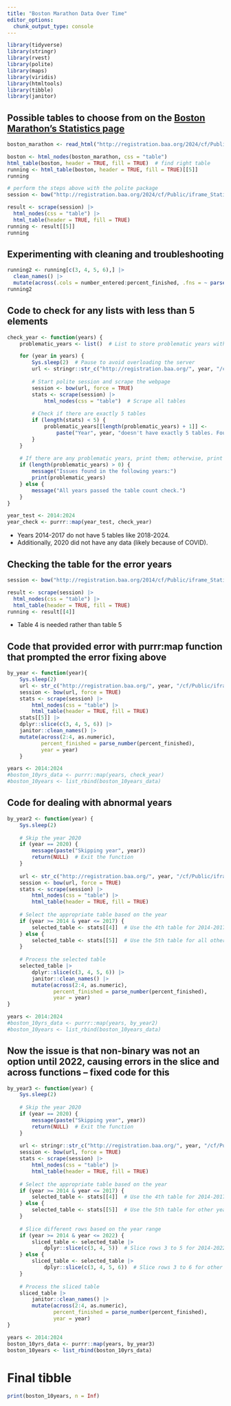 ```yaml
---
title: "Boston Marathon Data Over Time"
editor_options: 
  chunk_output_type: console
---
```



```r

library(tidyverse)
library(stringr)
library(rvest)
library(polite)
library(maps)
library(viridis)
library(htmltools)
library(tibble)
library(janitor)

```

## Possible tables to choose from on the [Boston Marathon's Statistics page](http://registration.baa.org/2024/cf/Public/iframe_Statistics.htm)

```r
boston_marathon <- read_html("http://registration.baa.org/2024/cf/Public/iframe_Statistics.htm")

boston <- html_nodes(boston_marathon, css = "table")
html_table(boston, header = TRUE, fill = TRUE)  # find right table
running <- html_table(boston, header = TRUE, fill = TRUE)[[5]]
running

# perform the steps above with the polite package
session <- bow("http://registration.baa.org/2024/cf/Public/iframe_Statistics.htm", force = TRUE)

result <- scrape(session) |>
  html_nodes(css = "table") |>
  html_table(header = TRUE, fill = TRUE)
running <- result[[5]]
running
```

## Experimenting with cleaning and troubleshooting

```r
running2 <- running[c(3, 4, 5, 6),] |>
  clean_names() |>
  mutate(across(.cols = number_entered:percent_finished, .fns = ~ parse_number(.)))
running2
```

## Code to check for any lists with less than 5 elements

```r
check_year <- function(years) {
    problematic_years <- list()  # List to store problematic years with fewer than 5 tables

    for (year in years) {
        Sys.sleep(2)  # Pause to avoid overloading the server
        url <- stringr::str_c("http://registration.baa.org/", year, "/cf/Public/iframe_Statistics.htm")
        
        # Start polite session and scrape the webpage
        session <- bow(url, force = TRUE)
        stats <- scrape(session) |>
            html_nodes(css = "table")  # Scrape all tables
        
        # Check if there are exactly 5 tables
        if (length(stats) < 5) {
            problematic_years[[length(problematic_years) + 1]] <- 
                paste("Year", year, "doesn't have exactly 5 tables. Found", length(stats), "tables.")
        }
    }
    
    # If there are any problematic years, print them; otherwise, print a success message
    if (length(problematic_years) > 0) {
        message("Issues found in the following years:")
        print(problematic_years)
    } else {
        message("All years passed the table count check.")
    }
}

year_test <- 2014:2024
year_check <- purrr::map(year_test, check_year)
```
-   Years 2014-2017 do not have 5 tables like 2018-2024.
-   Additionally, 2020 did not have any data (likely because of COVID).

## Checking the table for the error years
```r
session <- bow("http://registration.baa.org/2014/cf/Public/iframe_Statistics.htm", force = TRUE)

result <- scrape(session) |>
  html_nodes(css = "table") |>
  html_table(header = TRUE, fill = TRUE)
running <- result[[4]] 
```
-   Table 4 is needed rather than table 5

## Code that provided error with purrr:map function that prompted the error fixing above

```r
by_year <- function(year){
    Sys.sleep(2)
    url <- str_c("http://registration.baa.org/", year, "/cf/Public/iframe_Statistics.htm")
    session <- bow(url, force = TRUE)
    stats <- scrape(session) |>
        html_nodes(css = "table") |>
        html_table(header = TRUE, fill = TRUE)
    stats[[5]] |> 
    dplyr::slice(c(3, 4, 5, 6)) |>
    janitor::clean_names() |>
    mutate(across(2:4, as.numeric),
           percent_finished = parse_number(percent_finished),
           year = year)
    }

years <- 2014:2024
#boston_10yrs_data <- purrr::map(years, check_year)
#boston_10years <- list_rbind(boston_10years_data)
```

## Code for dealing with abnormal years

```r
by_year2 <- function(year) {
    Sys.sleep(2)
    
    # Skip the year 2020
    if (year == 2020) {
        message(paste("Skipping year", year))
        return(NULL)  # Exit the function
    }
    
    url <- str_c("http://registration.baa.org/", year, "/cf/Public/iframe_Statistics.htm")
    session <- bow(url, force = TRUE)
    stats <- scrape(session) |>
        html_nodes(css = "table") |>
        html_table(header = TRUE, fill = TRUE)
    
    # Select the appropriate table based on the year
    if (year >= 2014 & year <= 2017) {
        selected_table <- stats[[4]]  # Use the 4th table for 2014-2017
    } else {
        selected_table <- stats[[5]]  # Use the 5th table for all other years
    }
    
    # Process the selected table
    selected_table |>
        dplyr::slice(c(3, 4, 5, 6)) |>
        janitor::clean_names() |>
        mutate(across(2:4, as.numeric),
               percent_finished = parse_number(percent_finished),
               year = year)
}

years <- 2014:2024
#boston_10yrs_data <- purrr::map(years, by_year2)
#boston_10years <- list_rbind(boston_10years_data)
```

## Now the issue is that non-binary was not an option until 2022, causing errors in the slice and across functions -- fixed code for this

```r
by_year3 <- function(year) {
    Sys.sleep(2)
    
    # Skip the year 2020
    if (year == 2020) {
        message(paste("Skipping year", year))
        return(NULL)  # Exit the function
    }
    
    url <- stringr::str_c("http://registration.baa.org/", year, "/cf/Public/iframe_Statistics.htm")
    session <- bow(url, force = TRUE)
    stats <- scrape(session) |>
        html_nodes(css = "table") |>
        html_table(header = TRUE, fill = TRUE)
    
    # Select the appropriate table based on the year
    if (year >= 2014 & year <= 2017) {
        selected_table <- stats[[4]]  # Use the 4th table for 2014-2017
    } else {
        selected_table <- stats[[5]]  # Use the 5th table for other years
    }
    
    # Slice different rows based on the year range
    if (year >= 2014 & year <= 2022) {
        sliced_table <- selected_table |> 
            dplyr::slice(c(3, 4, 5))  # Slice rows 3 to 5 for 2014-2022
    } else {
        sliced_table <- selected_table |> 
            dplyr::slice(c(3, 4, 5, 6))  # Slice rows 3 to 6 for other years
    }
    
    # Process the sliced table
    sliced_table |>
        janitor::clean_names() |>
        mutate(across(2:4, as.numeric),
               percent_finished = parse_number(percent_finished),
               year = year)
}

years <- 2014:2024
boston_10yrs_data <- purrr::map(years, by_year3)
boston_10years <- list_rbind(boston_10yrs_data)
```

# Final tibble

```r
print(boston_10years, n = Inf)
```
